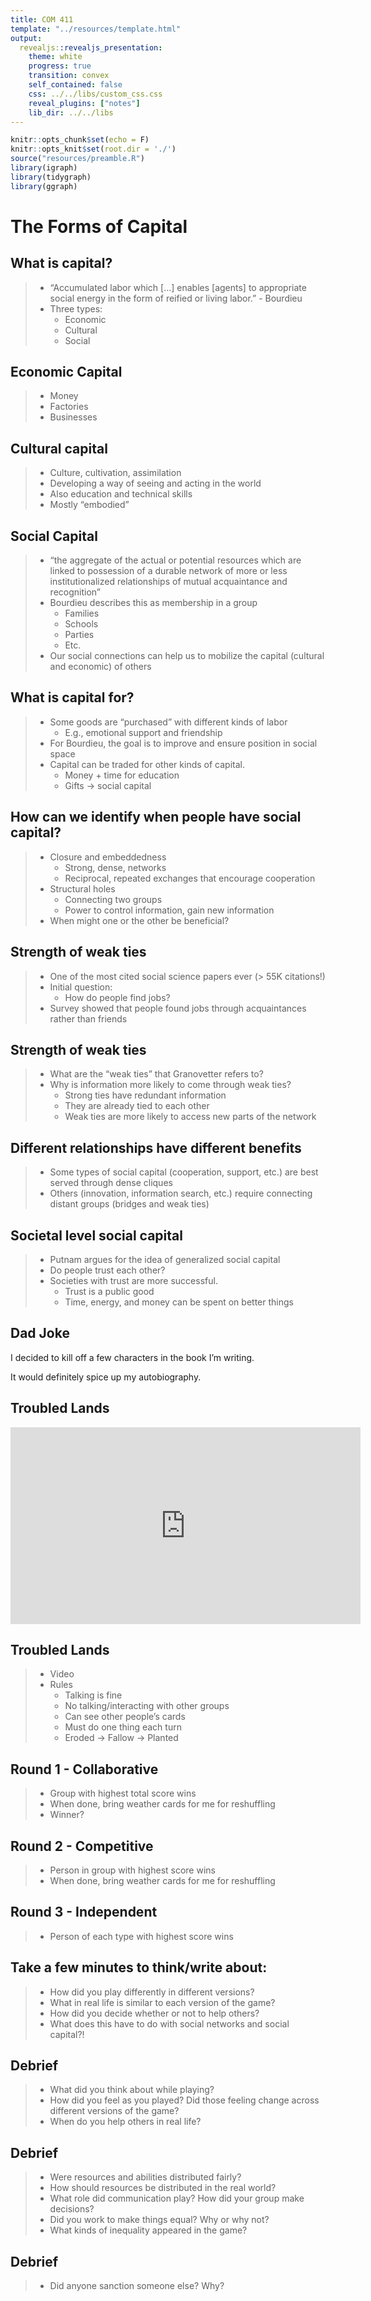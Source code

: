 ```yaml
---
title: COM 411
template: "../resources/template.html"
output: 
  revealjs::revealjs_presentation:
    theme: white
    progress: true
    transition: convex
    self_contained: false
    css: ../../libs/custom_css.css
    reveal_plugins: ["notes"]
    lib_dir: ../../libs
---
```


```r
knitr::opts_chunk$set(echo = F)
knitr::opts_knit$set(root.dir = './')
source("resources/preamble.R")
library(igraph)
library(tidygraph)
library(ggraph)
```


# The Forms of Capital

## What is capital?

> - "Accumulated labor which [...] enables [agents] to appropriate social energy in the form of reified or living labor." - Bourdieu
> - Three types:
>	- Economic
>	- Cultural
>	- Social

## Economic Capital
> - Money
> - Factories
> - Businesses

## Cultural capital

> - Culture, cultivation, assimilation
> - Developing a way of seeing and acting in the world
> - Also education and technical skills
> - Mostly "embodied"

## Social Capital

> - "the aggregate of the actual or potential resources which are linked to possession of a durable network of more or less institutionalized relationships of mutual acquaintance and recognition"
> - Bourdieu describes this as membership in a group
>	- Families
>	- Schools
>	- Parties
>	- Etc.
> - Our social connections can help us to mobilize the capital (cultural and economic) of others


## What is capital for?

> - Some goods are "purchased" with different kinds of labor
>	- E.g., emotional support and friendship
> - For Bourdieu, the goal is to improve and ensure position in social space
> - Capital can be traded for other kinds of capital.
>	- Money + time for education
>	- Gifts -> social capital

## How can we identify when people have social capital?

> - Closure and embeddedness
>	- Strong, dense, networks
>	- Reciprocal, repeated exchanges that encourage cooperation
> - Structural holes
>	- Connecting two groups
>	- Power to control information, gain new information
> - When might one or the other be beneficial?


## Strength of weak ties

>  - One of the most cited social science papers ever (> 55K citations!)
> - Initial question:
>	- How do people find jobs?
> - Survey showed that people found jobs through acquaintances rather than friends

## Strength of weak ties

> - What are the "weak ties" that Granovetter refers to?
> - Why is information more likely to come through weak ties?
>	- Strong ties have redundant information
>	- They are already tied to each other
>	- Weak ties are more likely to access new parts of the network

## Different relationships have different benefits
> - Some types of social capital (cooperation, support, etc.) are best served through dense cliques
> - Others (innovation, information search, etc.) require connecting distant groups (bridges and weak ties)

## Societal level social capital

> - Putnam argues for the idea of generalized social capital
> - Do people trust each other?
> - Societies with trust are more successful.
>	- Trust is a public good
>	- Time, energy, and money can be spent on better things




## Dad Joke

I decided to kill off a few characters in the book I'm writing.

It would definitely spice up my autobiography.

## Troubled Lands

<iframe width="560" height="315" src="https://www.youtube.com/embed/eIchwB6xJJI" frameborder="0" allow="accelerometer; autoplay; encrypted-media; gyroscope; picture-in-picture" allowfullscreen></iframe>

## Troubled Lands

> - Video
> - Rules
>	- Talking is fine
>	- No talking/interacting with other groups
>	- Can see other people's cards
>	- Must do one thing each turn
>	- Eroded -> Fallow -> Planted

## Round 1 - Collaborative

> - Group with highest total score wins
> - When done, bring weather cards for me for reshuffling
> - Winner?

## Round 2 - Competitive

> - Person in group with highest score wins
> - When done, bring weather cards for me for reshuffling

## Round 3 - Independent

> - Person of each type with highest score wins


## Take a few minutes to think/write about:

> - How did you play differently in different versions?
> - What in real life is similar to each version of the game?
> - How did you decide whether or not to help others?
> - What does this have to do with social networks and social capital?!


## Debrief

> - What did you think about while playing?
> - How did you feel as you played? Did those feeling change across different versions of the game?
> - When do you help others in real life?

## Debrief

> - Were resources and abilities distributed fairly?
> - How should resources be distributed in the real world?
> - What role did communication play? How did your group make decisions?
> - Did you work to make things equal? Why or why not?
> - What kinds of inequality appeared in the game?

## Debrief

> - Did anyone sanction someone else? Why?
